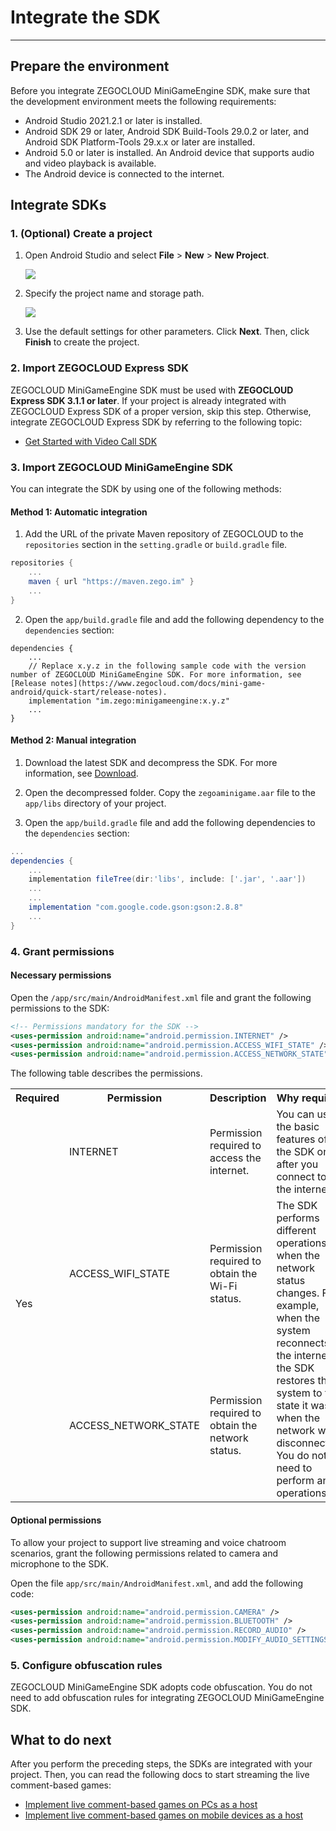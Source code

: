 # Integrate the SDK

---


## Prepare the environment

Before you integrate ZEGOCLOUD MiniGameEngine SDK, make sure that the development environment meets the following requirements:

- Android Studio 2021.2.1 or later is installed.
- Android SDK 29 or later, Android SDK Build-Tools 29.0.2 or later, and Android SDK Platform-Tools 29.x.x or later are installed.
- Android 5.0 or later is installed. An Android device that supports audio and video playback is available.
- The Android device is connected to the internet.

## Integrate SDKs

### 1. (Optional) Create a project

<Accordion title="This step describes how to create a project. If you want to integrate SDKs with an existing project, skip this step." defaultOpen="false">

1. Open Android Studio and select **File** > **New** > **New Project**.

    <Frame width="512" height="auto" caption=""><img src="https://storage.zego.im/sdk-doc/Pics/Android/ExpressSDK/Integration/android_new_project.png" /></Frame>

2. Specify the project name and storage path.

    <Frame width="512" height="auto" caption=""><img src="https://storage.zego.im/sdk-doc/Pics/MiniGames/empty_activity.jpeg" /></Frame>

3. Use the default settings for other parameters. Click **Next**. Then, click **Finish** to create the project.

</Accordion>

### 2. Import ZEGOCLOUD Express SDK

ZEGOCLOUD MiniGameEngine SDK must be used with **ZEGOCLOUD Express SDK 3.1.1 or later**. If your project is already integrated with ZEGOCLOUD Express SDK of a proper version, skip this step. Otherwise, integrate ZEGOCLOUD Express SDK by referring to the following topic:

- [Get Started with Video Call SDK](https://www.zegocloud.com/docs/live-streaming/quick-start?platform=android&language=java)


### 3. Import ZEGOCLOUD MiniGameEngine SDK

You can integrate the SDK by using one of the following methods:

#### Method 1: Automatic integration

1. Add the URL of the private Maven repository of ZEGOCLOUD to the `repositories` section in the `setting.gradle` or `build.gradle` file.
  
  ```gradle
  repositories {
      ...
      maven { url "https://maven.zego.im" }
      ...
  }
  ```

2. Open the `app/build.gradle` file and add the following dependency to the `dependencies` section:
  
  ```
  dependencies { 
      ...
      // Replace x.y.z in the following sample code with the version number of ZEGOCLOUD MiniGameEngine SDK. For more information, see [Release notes](https://www.zegocloud.com/docs/mini-game-android/quick-start/release-notes).
      implementation "im.zego:minigameengine:x.y.z"
      ...
  }
  ```

#### Method 2: Manual integration

1. Download the latest SDK and decompress the SDK. For more information, see [Download](../Download.mdx).

2. Open the decompressed folder. Copy the `zegoaminigame.aar` file to the `app/libs` directory of your project.

3. Open the `app/build.gradle` file and add the following dependencies to the `dependencies` section:
  
  ```groovy
  ...
  dependencies { 
      ...
      implementation fileTree(dir:'libs', include: ['.jar', '.aar'])
      ...
      ...
      implementation "com.google.code.gson:gson:2.8.8"
      ...
  }
  ```

### 4. Grant permissions

#### Necessary permissions

Open the `/app/src/main/AndroidManifest.xml` file and grant the following permissions to the SDK:

```xml
<!-- Permissions mandatory for the SDK -->
<uses-permission android:name="android.permission.INTERNET" />
<uses-permission android:name="android.permission.ACCESS_WIFI_STATE" />
<uses-permission android:name="android.permission.ACCESS_NETWORK_STATE" />
```

The following table describes the permissions.

<table>
  
<tbody><tr>
<th>Required</th>
<th>Permission</th>
<th>Description</th>
<th>Why required</th>
</tr>
<tr>
<td rowspan="3">Yes</td>
<td>INTERNET</td>
<td>Permission required to access the internet.</td>
<td>You can use the basic features of the SDK only after you connect to the internet.</td>
</tr>
<tr>
<td>ACCESS_WIFI_STATE</td>
<td>Permission required to obtain the Wi-Fi status.</td>
<td rowspan="2">The SDK performs different operations when the network status changes. For example, when the system reconnects to the internet, the SDK restores the system to the state it was in when the network was disconnected. You do not need to perform any operations.</td>
</tr>
<tr>
<td>ACCESS_NETWORK_STATE</td>
<td>Permission required to obtain the network status.</td>
</tr>
</tbody></table>

#### Optional permissions

To allow your project to support live streaming and voice chatroom scenarios, grant the following permissions related to camera and microphone to the SDK.

Open the file `app/src/main/AndroidManifest.xml`, and add the following code:

```xml
<uses-permission android:name="android.permission.CAMERA" />
<uses-permission android:name="android.permission.BLUETOOTH" />
<uses-permission android:name="android.permission.RECORD_AUDIO" />
<uses-permission android:name="android.permission.MODIFY_AUDIO_SETTINGS" />
```

### 5. Configure obfuscation rules

ZEGOCLOUD MiniGameEngine SDK adopts code obfuscation. You do not need to add obfuscation rules for integrating ZEGOCLOUD MiniGameEngine SDK.

## What to do next

After you perform the preceding steps, the SDKs are integrated with your project. Then, you can read the following docs to start streaming the live comment-based games:

- [Implement live comment-based games on PCs as a host](./Damaku%20Games%20Quick%20Start/Live%20streaming%20games%20on%20PC.mdx)
- [Implement live comment-based games on mobile devices as a host](./Damaku%20Games%20Quick%20Start/Live%20streaming%20games%20on%20mobile.mdx)

